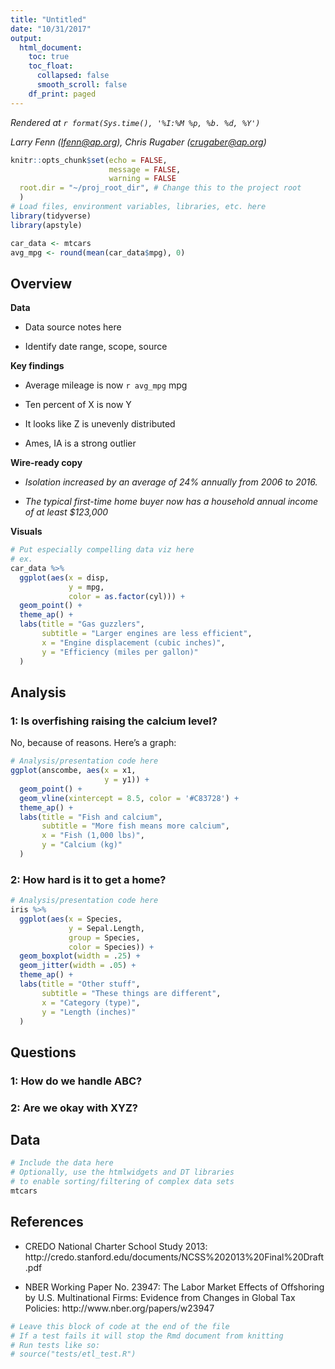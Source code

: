 ```yaml
---
title: "Untitled"
date: "10/31/2017"
output:
  html_document:
    toc: true
    toc_float:
      collapsed: false
      smooth_scroll: false
    df_print: paged
---
```

<!-- Timestamp: leave this in to automatically track when a file is rendered -->
*Rendered at `r format(Sys.time(), '%I:%M %p, %b. %d, %Y')`*

<!-- Contact info: leave author/reporter/editor contact info here -->
*Larry Fenn (<lfenn@ap.org>), Chris Rugaber (<crugaber@ap.org>)*

```r
knitr::opts_chunk$set(echo = FALSE, 
                      message = FALSE, 
                      warning = FALSE
  root.dir = "~/proj_root_dir", # Change this to the project root
  )
# Load files, environment variables, libraries, etc. here
library(tidyverse)
library(apstyle)

car_data <- mtcars
avg_mpg <- round(mean(car_data$mpg), 0)
```

## Overview

<!-- This section is for presenting the key takeaways and wire-ready content -->

**Data**

- Data source notes here

- Identify date range, scope, source

**Key findings**

- Average mileage is now `r avg_mpg` mpg

- Ten percent of X is now Y

- It looks like Z is unevenly distributed

- Ames, IA is a strong outlier

**Wire-ready copy**

- *Isolation increased by an average of 24% annually from 2006 to 2016.*

- *The typical first-time home buyer now has a household annual income of at least $123,000*

**Visuals**

```r
# Put especially compelling data viz here
# ex.
car_data %>%
  ggplot(aes(x = disp, 
             y = mpg, 
             color = as.factor(cyl))) +
  geom_point() + 
  theme_ap() +
  labs(title = "Gas guzzlers",
       subtitle = "Larger engines are less efficient",
       x = "Engine displacement (cubic inches)",
       y = "Efficiency (miles per gallon)"
  )
```

## Analysis

<!-- This section is for more detailed exposition of specific points -->

### 1: Is overfishing raising the calcium level?

No, because of reasons. Here's a graph:

```r
# Analysis/presentation code here
ggplot(anscombe, aes(x = x1, 
                     y = y1)) +
  geom_point() + 
  geom_vline(xintercept = 8.5, color = '#C83728') +
  theme_ap() +
  labs(title = "Fish and calcium",
       subtitle = "More fish means more calcium",
       x = "Fish (1,000 lbs)",
       y = "Calcium (kg)"
  )
```

### 2: How hard is it to get a home?
```r
# Analysis/presentation code here
iris %>%
  ggplot(aes(x = Species, 
             y = Sepal.Length, 
             group = Species, 
             color = Species)) +
  geom_boxplot(width = .25) +
  geom_jitter(width = .05) + 
  theme_ap() +
  labs(title = "Other stuff",
       subtitle = "These things are different",
       x = "Category (type)",
       y = "Length (inches)"
  )
```

## Questions

<!-- This section is for tracking open-ended questions for follow-up -->

### 1: How do we handle ABC?

### 2: Are we okay with XYZ?

## Data

<!-- This section is for providing the raw data; omit this as desired -->

```r
# Include the data here
# Optionally, use the htmlwidgets and DT libraries 
# to enable sorting/filtering of complex data sets
mtcars
```

## References

<!-- This section is for including references to related material -->

- CREDO National Charter School Study 2013: http://credo.stanford.edu/documents/NCSS%202013%20Final%20Draft.pdf

- NBER Working Paper No. 23947: The Labor Market Effects of Offshoring by U.S. Multinational Firms: Evidence from Changes in Global Tax Policies: http://www.nber.org/papers/w23947

<!-- This section is for a tests code block -->

```r
# Leave this block of code at the end of the file
# If a test fails it will stop the Rmd document from knitting
# Run tests like so:
# source("tests/etl_test.R")
```
